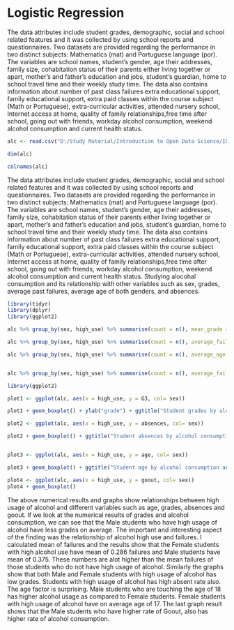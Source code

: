 # Logistic Regression

The data attributes include student grades, demographic, social and school related features and it was collected by using school reports and questionnaires. Two datasets are provided regarding the performance in two distinct subjects: Mathematics (mat) and Portuguese language (por).
The variables are school names, student's gender, age their addresses, family size, cohabitation status of their parents either living together or apart, mother's and father's education and jobs, student's guardian, home to school travel time and their weekly study time. The data also contains information about number of past class failures 
extra educational support, family educational support, extra paid classes within the course subject (Math or Portuguese), extra-curricular activities, attended nursery school, Internet access at home, quality of family relationships,free time after school, going out with friends, workday alcohol consumption, weekend alcohol consumption and current health status.



```r
alc <- read.csv("D:/Study Material/Introduction to Open Data Science/IODS-project/data/student_alc_consumption.csv")

dim(alc)

colnames(alc)

```


The data attributes include student grades, demographic, social and school related features and it was collected by using school reports and questionnaires. Two datasets are provided regarding the performance in two distinct subjects: Mathematics (mat) and Portuguese language (por).
The variables are school names, student's gender, age their addresses, family size, cohabitation status of their parents either living together or apart, mother's and father's education and jobs, student's guardian, home to school travel time and their weekly study time. The data also contains information about number of past class failures 
extra educational support, family educational support, extra paid classes within the course subject (Math or Portuguese), extra-curricular activities, attended nursery school, Internet access at home, quality of family relationships,free time after school, going out with friends, workday alcohol consumption, weekend alcohol consumption and current health status.
Studying alocohal consumption and its relationship with other variables such as sex, grades, average past failures, average age of both genders, and absences.

```r
library(tidyr) 
library(dplyr) 
library(ggplot2)

alc %>% group_by(sex, high_use) %>% summarise(count = n(), mean_grade = mean(G3))

alc %>% group_by(sex, high_use) %>% summarise(count = n(), average_failures = mean(failures))

alc %>% group_by(sex, high_use) %>% summarise(count = n(), average_age = mean(age))


alc %>% group_by(sex, high_use) %>% summarise(count = n(), average_failures = mean(absences))

```
```r

library(ggplot2)

plot1 <- ggplot(alc, aes(x = high_use, y = G3, col= sex))

plot1 + geom_boxplot() + ylab("grade") + ggtitle("Student grades by alcohol consumption and sex")

plot2 <- ggplot(alc, aes(x = high_use, y = absences, col= sex))

plot2 + geom_boxplot() + ggtitle("Student absences by alcohol consumption and sex")


plot3 <- ggplot(alc, aes(x = high_use, y = age, col= sex))

plot3 + geom_boxplot() + ggtitle("Student age by alcohol consumption and sex")

plot4 <- ggplot(alc, aes(x = high_use, y = goout, col= sex))
plot4 + geom_boxplot()

```

The above numerical results and graphs show relationships between high usage of alcohol and different variables such as age, grades, absences and goout. 
If we look at the numerical results of grades and alcohol consumption, we can see that the Male students who have high usage of alcohol have less grades on average. 
The important and interesting aspect of the finding was the relationship of alcohol high use and failures. I calculated mean of failures and the results show that the Female students with high alcohol use have mean of 0.286 failures and Male students have mean of 0.375. These numbers are alot higher than the mean failures of those students who do not have high usage of alcohol. 
Similarly the graphs show that both Male and Female students with high usage of alcohol has low grades. 
Students with high usage of alcohol has high absent rate also. 
The age factor is surprising. Male students who are touching the age of 18 has higher alcohol usage as compared to Female students. Female students with high usage of alcohol have on average age of 17.
The last graph result shows that the Male students who have higher rate of Goout, also has higher rate of alcohol consumption. 